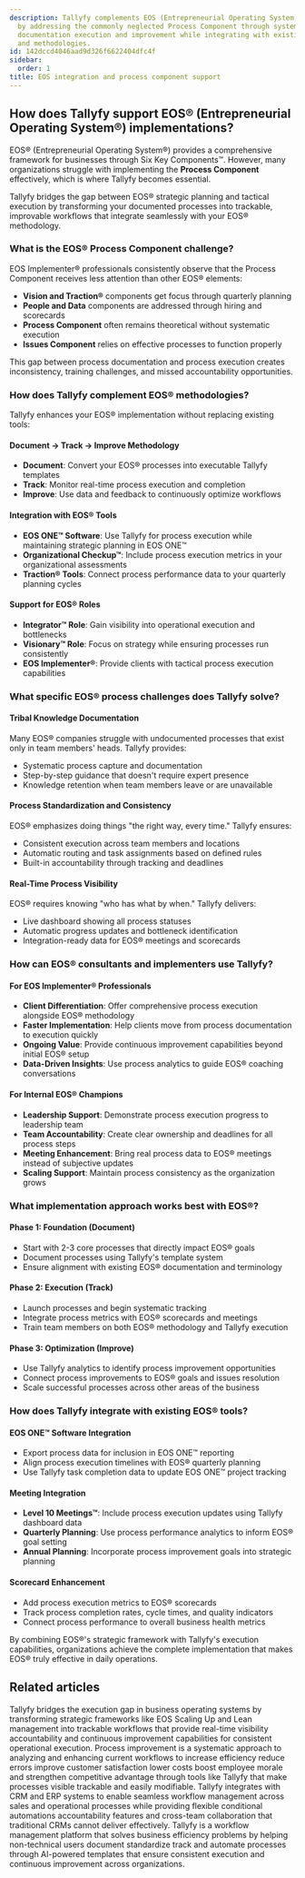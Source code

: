 ```yaml
---
description: Tallyfy complements EOS (Entrepreneurial Operating System) implementations
  by addressing the commonly neglected Process Component through systematic workflow
  documentation execution and improvement while integrating with existing EOS tools
  and methodologies.
id: 142dccd4046aad9d326f6622404dfc4f
sidebar:
  order: 1
title: EOS integration and process component support
---
```


## How does Tallyfy support EOS® (Entrepreneurial Operating System®) implementations?

EOS® (Entrepreneurial Operating System®) provides a comprehensive framework for businesses through Six Key Components™. However, many organizations struggle with implementing the **Process Component** effectively, which is where Tallyfy becomes essential.

Tallyfy bridges the gap between EOS® strategic planning and tactical execution by transforming your documented processes into trackable, improvable workflows that integrate seamlessly with your EOS® methodology.

### What is the EOS® Process Component challenge?

EOS Implementer® professionals consistently observe that the Process Component receives less attention than other EOS® elements:

- **Vision and Traction®** components get focus through quarterly planning
- **People and Data** components are addressed through hiring and scorecards  
- **Process Component** often remains theoretical without systematic execution
- **Issues Component** relies on effective processes to function properly

This gap between process documentation and process execution creates inconsistency, training challenges, and missed accountability opportunities.

### How does Tallyfy complement EOS® methodologies?

Tallyfy enhances your EOS® implementation without replacing existing tools:

#### **Document → Track → Improve Methodology**
- **Document**: Convert your EOS® processes into executable Tallyfy templates
- **Track**: Monitor real-time process execution and completion 
- **Improve**: Use data and feedback to continuously optimize workflows

#### **Integration with EOS® Tools**
- **EOS ONE™ Software**: Use Tallyfy for process execution while maintaining strategic planning in EOS ONE™
- **Organizational Checkup™**: Include process execution metrics in your organizational assessments
- **Traction® Tools**: Connect process performance data to your quarterly planning cycles

#### **Support for EOS® Roles**
- **Integrator™ Role**: Gain visibility into operational execution and bottlenecks
- **Visionary™ Role**: Focus on strategy while ensuring processes run consistently
- **EOS Implementer®**: Provide clients with tactical process execution capabilities

### What specific EOS® process challenges does Tallyfy solve?

#### **Tribal Knowledge Documentation**
Many EOS® companies struggle with undocumented processes that exist only in team members' heads. Tallyfy provides:
- Systematic process capture and documentation
- Step-by-step guidance that doesn't require expert presence
- Knowledge retention when team members leave or are unavailable

#### **Process Standardization and Consistency**
EOS® emphasizes doing things "the right way, every time." Tallyfy ensures:
- Consistent execution across team members and locations
- Automatic routing and task assignments based on defined rules
- Built-in accountability through tracking and deadlines

#### **Real-Time Process Visibility**
EOS® requires knowing "who has what by when." Tallyfy delivers:
- Live dashboard showing all process statuses
- Automatic progress updates and bottleneck identification  
- Integration-ready data for EOS® meetings and scorecards

### How can EOS® consultants and implementers use Tallyfy?

#### **For EOS Implementer® Professionals**
- **Client Differentiation**: Offer comprehensive process execution alongside EOS® methodology
- **Faster Implementation**: Help clients move from process documentation to execution quickly
- **Ongoing Value**: Provide continuous improvement capabilities beyond initial EOS® setup
- **Data-Driven Insights**: Use process analytics to guide EOS® coaching conversations

#### **For Internal EOS® Champions**
- **Leadership Support**: Demonstrate process execution progress to leadership team
- **Team Accountability**: Create clear ownership and deadlines for all process steps
- **Meeting Enhancement**: Bring real process data to EOS® meetings instead of subjective updates
- **Scaling Support**: Maintain process consistency as the organization grows

### What implementation approach works best with EOS®?

#### **Phase 1: Foundation (Document)**
- Start with 2-3 core processes that directly impact EOS® goals
- Document processes using Tallyfy's template system
- Ensure alignment with existing EOS® documentation and terminology

#### **Phase 2: Execution (Track)**  
- Launch processes and begin systematic tracking
- Integrate process metrics with EOS® scorecards and meetings
- Train team members on both EOS® methodology and Tallyfy execution

#### **Phase 3: Optimization (Improve)**
- Use Tallyfy analytics to identify process improvement opportunities
- Connect process improvements to EOS® goals and issues resolution
- Scale successful processes across other areas of the business

### How does Tallyfy integrate with existing EOS® tools?

#### **EOS ONE™ Software Integration**
- Export process data for inclusion in EOS ONE™ reporting
- Align process execution timelines with EOS® quarterly planning
- Use Tallyfy task completion data to update EOS ONE™ project tracking

#### **Meeting Integration**
- **Level 10 Meetings™**: Include process execution updates using Tallyfy dashboard data
- **Quarterly Planning**: Use process performance analytics to inform EOS® goal setting
- **Annual Planning**: Incorporate process improvement goals into strategic planning

#### **Scorecard Enhancement**
- Add process execution metrics to EOS® scorecards
- Track process completion rates, cycle times, and quality indicators
- Connect process performance to overall business health metrics

By combining EOS®'s strategic framework with Tallyfy's execution capabilities, organizations achieve the complete implementation that makes EOS® truly effective in daily operations.


## Related articles
<CardGrid>
<LinkTitleCard header="<b>Integrations > Business systems integrations</b>" href="/products/pro/integrations/business-systems/" > Tallyfy bridges the execution gap in business operating systems by transforming strategic frameworks like EOS Scaling Up and Lean management into trackable workflows that provide real-time visibility accountability and continuous improvement capabilities for consistent operational execution. </LinkTitleCard>
<LinkTitleCard header="<b>Process Improvement > What is process improvement?</b>" href="/products/pro/tutorials/how-to/process-improvement/what-is-process-improvement/" > Process improvement is a systematic approach to analyzing and enhancing current workflows to increase efficiency reduce errors improve customer satisfaction lower costs boost employee morale and strengthen competitive advantage through tools like Tallyfy that make processes visible trackable and easily modifiable. </LinkTitleCard>
<LinkTitleCard header="<b>Middleware > Integrate to your CRM or ERP</b>" href="/products/pro/integrations/middleware/integrate-into-crm/" > Tallyfy integrates with CRM and ERP systems to enable seamless workflow management across sales and operational processes while providing flexible conditional automations accountability features and cross-team collaboration that traditional CRMs cannot deliver effectively. </LinkTitleCard>
<LinkTitleCard header="<b>Introduction</b>" href="/products/pro/" > Tallyfy is a workflow management platform that solves business efficiency problems by helping non-technical users document standardize track and automate processes through AI-powered templates that ensure consistent execution and continuous improvement across organizations. </LinkTitleCard>
</CardGrid>